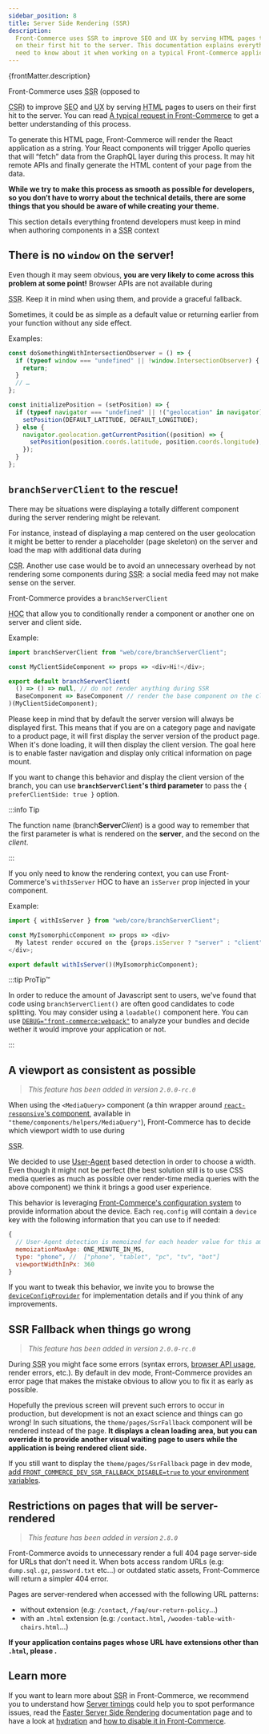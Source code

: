 ```yaml
---
sidebar_position: 8
title: Server Side Rendering (SSR)
description:
  Front-Commerce uses SSR to improve SEO and UX by serving HTML pages to users
  on their first hit to the server. This documentation explains everything you
  need to know about it when working on a typical Front-Commerce application.
---
```



<p>{frontMatter.description}</p>

Front-Commerce uses <abbr title="Server Side Rendering">SSR</abbr> (opposed to

<abbr title="Client Side Rendering">CSR</abbr>) to improve
<abbr title="Search Engine Optimization">SEO</abbr> and
<abbr title="User experience">UX</abbr> by serving
<abbr title="Hypertext Markup Language">HTML</abbr> pages to users on their
first hit to the server. You can read [A typical request in
Front-Commerce](/docs/concepts/architecture-overview#A-typical-request-in-Front-Commerce)
to get a better understanding of this process.

To generate this HTML page, Front-Commerce will render the React application as
a string. Your React components will trigger Apollo queries that will “fetch”
data from the GraphQL layer during this process. It may hit remote APIs and
finally generate the HTML content of your page from the data.

**While we try to make this process as smooth as possible for developers, so you
don’t have to worry about the technical details, there are some things that you
should be aware of while creating your theme.**

This section details everything frontend developers must keep in mind when
authoring components in a <abbr title="Server Side Rendering">SSR</abbr> context

## There is no `window` on the server!

Even though it may seem obvious, **you are very likely to come across this
problem at some point!** Browser APIs are not available during

<abbr title="Server Side Rendering">SSR</abbr>. Keep it in mind when using them,
and provide a graceful fallback.

Sometimes, it could be as simple as a default value or returning earlier from
your function without any side effect.

Examples:

```js
const doSomethingWithIntersectionObserver = () => {
  if (typeof window === "undefined" || !window.IntersectionObserver) {
    return;
  }
  // …
};
```

```js
const initializePosition = (setPosition) => {
  if (typeof navigator === "undefined" || !("geolocation" in navigator)) {
    setPosition(DEFAULT_LATITUDE, DEFAULT_LONGITUDE);
  } else {
    navigator.geolocation.getCurrentPosition((position) => {
      setPosition(position.coords.latitude, position.coords.longitude);
    });
  }
};
```

## `branchServerClient` to the rescue!

There may be situations were displaying a totally different component during the
server rendering might be relevant.

For instance, instead of displaying a map centered on the user geolocation it
might be better to render a placeholder (page skeleton) on the server and load
the map with additional data during

<abbr title="Client Side Rendering">CSR</abbr>. Another use case would be to
avoid an unnecessary overhead by not rendering some components during
<abbr title="Server Side Rendering">SSR</abbr>: a social media feed may not make
sense on the server.

Front-Commerce provides a `branchServerClient`

<abbr title="Higher Order Component">HOC</abbr> that allow you to conditionally render
a component or another one on server and client side.

Example:

```js
import branchServerClient from "web/core/branchServerClient";

const MyClientSideComponent => props => <div>Hi!</div>;

export default branchServerClient(
  () => () => null, // do not render anything during SSR
  BaseComponent => BaseComponent // render the base component on the client
)(MyClientSideComponent);
```

Please keep in mind that by default the server version will always be displayed
first. This means that if you are on a category page and navigate to a product
page, it will first display the server version of the product page. When it's
done loading, it will then display the client version. The goal here is to
enable faster navigation and display only critical information on page mount.

If you want to change this behavior and display the client version of the
branch, you can use **`branchServerClient`'s third parameter** to pass the
`{ preferClientSide: true }` option.

:::info Tip

The function name (branch**Server**_Client_) is a good way to remember that the
first parameter is what is rendered on the **server**, and the second on the
_client_.

:::

If you only need to know the rendering context, you can use Front-Commerce's
`withIsServer` HOC to have an `isServer` prop injected in your component.

Example:

```js
import { withIsServer } from "web/core/branchServerClient";

const MyIsomorphicComponent => props => <div>
  My latest render occured on the {props.isServer ? "server" : "client" }.
</div>;

export default withIsServer()(MyIsomorphicComponent);
```

:::tip ProTip™

In order to reduce the amount of Javascript sent to users, we've found that code
using `branchServerClient()` are often good candidates to code splitting. You
may consider using a `loadable()` component here. You can use
[`DEBUG="front-commerce:webpack"`](/docs/reference/environment-variables#Debugging)
to analyze your bundles and decide wether it would improve your application or
not.

:::

## A viewport as consistent as possible

> _This feature has been added in version `2.0.0-rc.0`_

When using the `<MediaQuery>` component (a thin wrapper around
[`react-responsive`'s component](https://github.com/contra/react-responsive#with-components),
available in `"theme/components/helpers/MediaQuery"`), Front-Commerce has to
decide which viewport width to use during

<abbr title="Server Side Rendering">SSR</abbr>.

We decided to use
[User-Agent](https://developer.mozilla.org/en-US/docs/Web/HTTP/Headers/User-Agent)
based detection in order to choose a width. Even though it might not be perfect
(the best solution still is to use CSS media queries as much as possible over
render-time media queries with the above component) we think it brings a good
user experience.

This behavior is leveraging
[Front-Commerce's configuration system](/docs/advanced/server/configurations) to
provide information about the device. Each `req.config` will contain a `device`
key with the following information that you can use to if needed:

```js title="req.config.device"
{
  // User-Agent detection is memoized for each header value for this amount of time
  memoizationMaxAge: ONE_MINUTE_IN_MS,
  type: "phone", //  ["phone", "tablet", "pc", "tv", "bot"]
  viewportWidthInPx: 360
}
```

If you want to tweak this behavior, we invite you to browse the
[`deviceConfigProvider`](https://gitlab.com/front-commerce/front-commerce/-/blob/main/src/server/express/ssr/deviceConfigProvider.js)
for implementation details and <ContactLink /> if you think of any improvements.

## SSR Fallback when things go wrong

> _This feature has been added in version `2.0.0-rc.0`_

During <abbr title="Server Side Rendering">SSR</abbr> you might face some errors
(syntax errors,
[browser API usage](/docs/advanced/theme/server-side-rendering#There-is-no-window-on-the-server),
render errors, etc.). By default in dev mode, Front-Commerce provides an error
page that makes the mistake obvious to allow you to fix it as early as possible.

Hopefully the previous screen will prevent such errors to occur in production,
but development is not an exact science and things can go wrong! In such
situations, the `theme/pages/SsrFallback` component will be rendered instead of
the page. **It displays a clean loading area, but you can override it to provide
another visual waiting page to users while the application is being rendered
client side.**

If you still want to display the `theme/pages/SsrFallback` page in dev mode,
[add `FRONT_COMMERCE_DEV_SSR_FALLBACK_DISABLE=true` to your environment variables](/docs/reference/environment-variables#DX).

## Restrictions on pages that will be server-rendered

> _This feature has been added in version `2.8.0`_

Front-Commerce avoids to unnecessary render a full 404 page server-side for URLs
that don't need it. When bots access random URLs (e.g: `dump.sql.gz`,
`password.txt` etc…) or outdated static assets, Front-Commerce will return a
simpler 404 error.

Pages are server-rendered when accessed with the following URL patterns:

- without extension (e.g: `/contact`, `/faq/our-return-policy`…)
- with an `.html` extension (e.g: `/contact.html`,
  `/wooden-table-with-chairs.html`…)

**If your application contains pages whose URL have extensions other than
`.html`, please <ContactLink />.**

## Learn more

If you want to learn more about <abbr title="Server Side Rendering">SSR</abbr>
in Front-Commerce, we recommend you to understand how
[Server timings](/docs/advanced/performance/server-timings) could help you to
spot performance issues, read the
[Faster Server Side Rendering](/docs/advanced/performance/faster-server-side-rendering)
documentation page and to have a look at
[hydration](<https://en.wikipedia.org/wiki/Hydration_(web_development)>) and
[how to disable it in Front-Commerce](/docs/advanced/features/disable-hyration).
